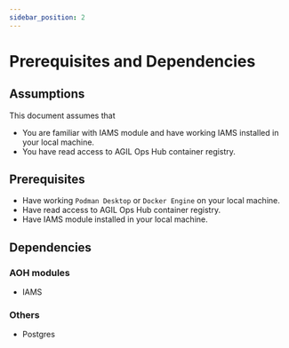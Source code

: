 ```yaml
---
sidebar_position: 2
---
```


# Prerequisites and Dependencies

## Assumptions

This document assumes that
- You are familiar with IAMS module and have working IAMS installed in your local machine.
- You have read access to AGIL Ops Hub container registry.

## Prerequisites
- Have working `Podman Desktop` or `Docker Engine` on your local machine.
- Have read access to AGIL Ops Hub container registry.
- Have IAMS module installed in your local machine.

## Dependencies

### AOH modules
- IAMS

### Others
- Postgres
